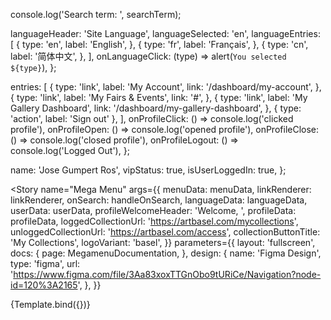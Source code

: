 <!--- Megamenu.stories.mdx --->




<Meta
  title="Navigation/Mega Menu"
  component={Megamenu}
  decorators={[withDesign]}
/>


  console.log('Search term: ', searchTerm);


  languageHeader: 'Site Language',
  languageSelected: 'en',
  languageEntries: [
    {
      type: 'en',
      label: 'English',
    },
    {
      type: 'fr',
      label: 'Français',
    },
    {
      type: 'cn',
      label: '简体中文',
    },
  ],
  onLanguageClick: (type) => alert(`You selected ${type}`),
};

  entries: [
    {
      type: 'link',
      label: 'My Account',
      link: '/dashboard/my-account',
    },
    {
      type: 'link',
      label: 'My Fairs & Events',
      link: '#',
    },
    {
      type: 'link',
      label: 'My Gallery Dashboard',
      link: '/dashboard/my-gallery-dashboard',
    },
    { type: 'action', label: 'Sign out' },
  ],
  onProfileClick: () => console.log('clicked profile'),
  onProfileOpen: () => console.log('opened profile'),
  onProfileClose: () => console.log('closed profile'),
  onProfileLogout: () => console.log('Logged Out'),
};

  name: 'Jose Gumpert Ros',
  vipStatus: true,
  isUserLoggedIn: true,
};


<Story
  name="Mega Menu"
  args={{
    menuData: menuData,
    linkRenderer: linkRenderer,
    onSearch: handleOnSearch,
    languageData: languageData,
    userData: userData,
    profileWelcomeHeader: 'Welcome, ',
    profileData: profileData,
    loggedCollectionUrl: 'https://artbasel.com/mycollections',
    unloggedCollectionUrl: 'https://artbasel.com/access',
    collectionButtonTitle: 'My Collections',
    logoVariant: 'basel',
  }}
  parameters={{
    layout: 'fullscreen',
    docs: {
      page: MegamenuDocumentation,
    },
    design: {
      name: 'Figma Design',
      type: 'figma',
      url: 'https://www.figma.com/file/3Aa83xoxTTGnObo9tURiCe/Navigation?node-id=120%3A2165',
    },
  }}
>
  {Template.bind({})}
</Story>
